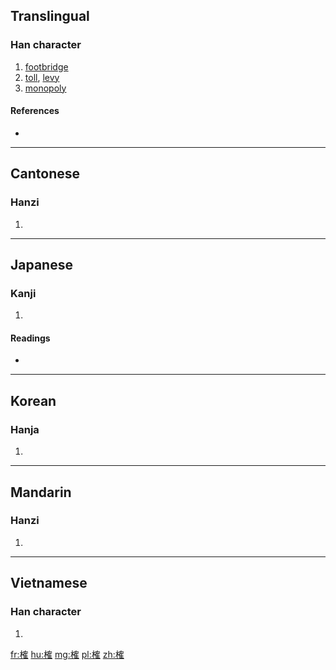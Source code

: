 ==Translingual==

===Han character===
{{Han char|rn=75|rad=木|as=10|sn=14|four=4491<sub>4</sub>|canj=木人月土 (DOBG)}}

# [[footbridge]]
# [[toll]], [[levy]]
# [[monopoly]]

====References====
* {{Han ref|kx=0544.270|dkj=15283|dj=0932.100|hdz=21270.120|uh=69B7|ud=27063|bh=BA65|bd=47717}}

----

==Cantonese==

===Hanzi===
{{yue-hanzi|jyut=[[kok3]]|y=kok3}}

# {{defn|lang=yue|sort=木10}}

----

==Japanese==

===Kanji===
{{ja-kanji|grade=|rs=木10}}

# {{defn|lang=ja|sort=木10}}

====Readings====
* {{ja-readings|on=[[かく]] (kaku), [[こう]] (kō), [[きょう]] (kyō)|kun=[[まるきばし]] (marukibashi)}}

----

==Korean==

===Hanja===
{{ko-hanja|hangeul=교|eumhun=|rv=gyo|mr=kyo|y=kyo}}

# {{defn|lang=ko|sort=木10}}

----

==Mandarin==

===Hanzi===
{{cmn-hanzi|pin=[[què]] ([[que4]])|wg=ch'üeh<sup>4</sup>}}

# {{defn|lang=cmn|sort=木10}}

----

==Vietnamese==

===Han character===
{{vi-hantu|[[các]], [[dác]]|rs=木10}}

# {{defn|lang=vi|sort=木10}}

[[fr:榷]]
[[hu:榷]]
[[mg:榷]]
[[pl:榷]]
[[zh:榷]]
